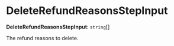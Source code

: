 
# DeleteRefundReasonsStepInput

 **DeleteRefundReasonsStepInput**: `string`[]

The refund reasons to delete.
